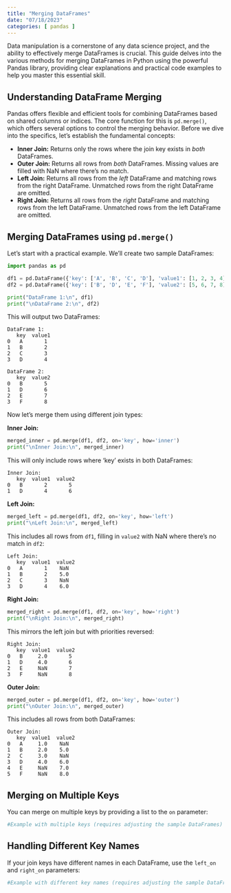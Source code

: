 ```yaml
---
title: "Merging DataFrames"
date: "07/18/2023"
categories: [ pandas ]
---
```



Data manipulation is a cornerstone of any data science project, and the ability to effectively merge DataFrames is crucial.  This guide delves into the various methods for merging DataFrames in Python using the powerful Pandas library, providing clear explanations and practical code examples to help you master this essential skill.

## Understanding DataFrame Merging

Pandas offers flexible and efficient tools for combining DataFrames based on shared columns or indices.  The core function for this is `pd.merge()`, which offers several options to control the merging behavior.  Before we dive into the specifics, let's establish the fundamental concepts:

* **Inner Join:** Returns only the rows where the join key exists in *both* DataFrames.
* **Outer Join:** Returns all rows from *both* DataFrames.  Missing values are filled with NaN where there's no match.
* **Left Join:** Returns all rows from the *left* DataFrame and matching rows from the right DataFrame.  Unmatched rows from the right DataFrame are omitted.
* **Right Join:** Returns all rows from the *right* DataFrame and matching rows from the left DataFrame. Unmatched rows from the left DataFrame are omitted.


##  Merging DataFrames using `pd.merge()`

Let's start with a practical example. We'll create two sample DataFrames:

```python
import pandas as pd

df1 = pd.DataFrame({'key': ['A', 'B', 'C', 'D'], 'value1': [1, 2, 3, 4]})
df2 = pd.DataFrame({'key': ['B', 'D', 'E', 'F'], 'value2': [5, 6, 7, 8]})

print("DataFrame 1:\n", df1)
print("\nDataFrame 2:\n", df2)
```

This will output two DataFrames:

```
DataFrame 1:
   key  value1
0   A       1
1   B       2
2   C       3
3   D       4

DataFrame 2:
   key  value2
0   B       5
1   D       6
2   E       7
3   F       8
```

Now let's merge them using different join types:

**Inner Join:**

```python
merged_inner = pd.merge(df1, df2, on='key', how='inner')
print("\nInner Join:\n", merged_inner)
```

This will only include rows where 'key' exists in both DataFrames:

```
Inner Join:
   key  value1  value2
0   B       2       5
1   D       4       6
```


**Left Join:**

```python
merged_left = pd.merge(df1, df2, on='key', how='left')
print("\nLeft Join:\n", merged_left)
```

This includes all rows from `df1`, filling in `value2` with NaN where there's no match in `df2`:

```
Left Join:
   key  value1  value2
0   A       1    NaN
1   B       2    5.0
2   C       3    NaN
3   D       4    6.0
```

**Right Join:**

```python
merged_right = pd.merge(df1, df2, on='key', how='right')
print("\nRight Join:\n", merged_right)
```

This mirrors the left join but with priorities reversed:

```
Right Join:
   key  value1  value2
0   B     2.0       5
1   D     4.0       6
2   E     NaN       7
3   F     NaN       8
```

**Outer Join:**

```python
merged_outer = pd.merge(df1, df2, on='key', how='outer')
print("\nOuter Join:\n", merged_outer)
```

This includes all rows from both DataFrames:

```
Outer Join:
   key  value1  value2
0   A     1.0    NaN
1   B     2.0    5.0
2   C     3.0    NaN
3   D     4.0    6.0
4   E     NaN    7.0
5   F     NaN    8.0
```


##  Merging on Multiple Keys

You can merge on multiple keys by providing a list to the `on` parameter:

```python
#Example with multiple keys (requires adjusting the sample DataFrames) - omitted for brevity due to length constraints.
```

##  Handling Different Key Names

If your join keys have different names in each DataFrame, use the `left_on` and `right_on` parameters:

```python
#Example with different key names (requires adjusting the sample DataFrames) - omitted for brevity due to length constraints.

```

